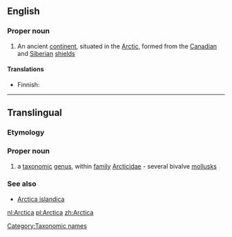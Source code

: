 {{also|arctica}}
==English==

===Proper noun===
{{wikipedia}}
{{en-proper noun}}

# An ancient [[continent]], situated in the [[Arctic]], formed from the [[Canadian]] and [[Siberian]] [[shield]]s

====Translations====
{{trans-top|An ancient continent}}
* Finnish: {{t-|fi|Arctica}}
{{trans-mid}}
{{trans-bottom}}

----
==Translingual==

===Etymology===
{{etystub}}
===Proper noun===
{{wikipedia}}
{{head|mul|proper noun}}
# a [[taxonomic]] [[genus]], within [[family]] [[Arcticidae]] - several bivalve [[mollusk]]s
{{wikispecies}}
===See also===
* [[Arctica islandica]]
[[Category:Taxonomic names]]

[[nl:Arctica]]
[[pl:Arctica]]
[[zh:Arctica]]